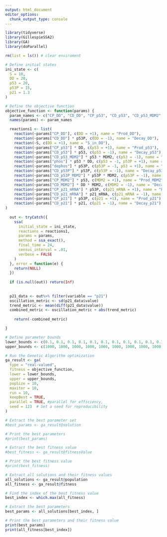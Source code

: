 ```yaml
---
output: html_document
editor_options: 
  chunk_output_type: console
---
```

```r
library(tidyverse)
library(GillespieSSA2)
library(GA)
library(doParallel)
```

```r
rm(list = ls()) # clear enviroment

# Define initial states
ini_state <- c(
  S = 10, 
  DD = 20, 
  p53 = 20, 
  p53P = 15,
  p21 = 1.3
)

# Define the objective function
objective_function <- function(params) {
  param_names <- c("CP_DD", "CD_DD", "CP_p53", "CD_p53", "CD_p53_MDM2", "phos", "dephos", "CD_p53P", "CD_p53P_MDM2", "CP_MDM2", "CD_MDM2", "CP_p21_mRNA", "CD_p21_mRNA", "CP_p21", "CD_p21")
  names(params) <- param_names

  reactions1 <- list(
    reaction(~params["CP_DD"], c(DD = +1), name = "Prod_DD"),
    reaction(~params["CD_DD"] * p53P, c(DD = -1), name = "Decay_DD"),
    reaction(~S, c(DD = +1), name = "S_in_DD"), 
    reaction(~params["CP_p53"] * DD, c(p53 = +1), name = "Prod_p53"),
    reaction(~params["CD_p53"] * p53, c(p53 = -1), name = "Decay_p53"),
    reaction(~params["CD_p53_MDM2"] * p53 * MDM2, c(p53 = -1), name = "Inhibition_p53_MDM2"),
    reaction(~params["phos"] * p53 * DD, c(p53 = -1, p53P = +1), name = "Phos_p53"),
    reaction(~params["dephos"] * p53P, c(p53P = -1, p53 = +1), name = "Dephos_p53P"),
    reaction(~params["CD_p53P"] * p53P, c(p53P = -1), name = "Decay_p53P"),
    reaction(~params["CD_p53P_MDM2"] * p53P * MDM2, c(p53P = -1), name = "Inhibition_p53P_MDM2"),
    reaction(~params["CP_MDM2"] * p53, c(MDM2 = +1), name = "Prod_MDM2"),
    reaction(~params["CD_MDM2"] * DD * MDM2, c(MDM2 = -1), name = "Decay_MDM2"),
    reaction(~params["CP_p21_mRNA"] * p53P, c(p21_mRNA = +1), name = "Prod_p21_mRNA"),
    reaction(~params["CD_p21_mRNA"] * p21_mRNA, c(p21_mRNA = -1), name = "Decay_p21_mRNA"),
    reaction(~params["CP_p21"] * p53P, c(p21 = +1), name = "Prod_p21"),
    reaction(~params["CD_p21"] * p21, c(p21 = -1), name = "Decay_p21")
)
  
  out <- tryCatch({
    ssa(
      initial_state = ini_state,
      reactions = reactions1,
      params = params,
      method = ssa_exact(),
      final_time = 24,
      census_interval = .01,
      verbose = FALSE
    )
  }, error = function(e) {
    return(NULL)
  })
  
  if (is.null(out)) return(Inf)
  
  
  p21_data <- out%>% filter(variable == "p21") 
  oscillation_metric <- sd(p21_data$value)
  trend_metric <- mean(diff(p21_data$value))
  combined_metric <- oscillation_metric + abs(trend_metric)
  
    return(-combined_metric)

}
```

```r
# Define parameter bounds
lower_bounds <- c(0.1, 0.1, 0.1, 0.1, 0.1, 0.1, 0.1, 0.1, 0.1, 0.1, 0.1, 0.1, 0.1, 0.1, 0.1)
upper_bounds <- c(1000, 1000, 1000, 1000, 1000, 1000, 1000, 1000, 1000, 1000, 1000, 1000, 1000, 1000, 1000)

# Run the Genetic Algorithm optimization
ga_result <- ga(
  type = "real-valued",
  fitness = objective_function,
  lower = lower_bounds,
  upper = upper_bounds,
  popSize = 10,
  maxiter = 10,
  run = 10,
  keepBest = TRUE,
  parallel = TRUE, #parallel for efficiency,
  seed = 123  # Set a seed for reproducibility
)

# Extract the best parameter set
#best_params <- ga_result@solution

# Print the best parameters
#print(best_params)

# Extract the best fitness value
#best_fitness <- ga_result@fitnessValue

# Print the best fitness value
#print(best_fitness)

# Extract all solutions and their fitness values
all_solutions <- ga_result@population
all_fitness <- ga_result@fitness

# Find the index of the best fitness value
best_index <- which.max(all_fitness)

# Extract the best parameters
best_params <- all_solutions[best_index, ]

# Print the best parameters and their fitness value
print(best_params)
print(all_fitness[best_index])

```

